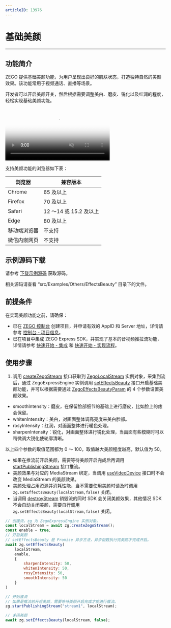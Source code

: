```yaml
---
articleID: 13976
---
```

# 基础美颜

- - -

## 功能简介

ZEGO 提供基础美颜功能，为用户呈现出良好的肌肤状态，打造独特自然的美颜效果。该功能常用于视频通话、直播等场景。

开发者可以开启美颜开关，然后根据需要调整美白、磨皮、锐化以及红润的程度，轻松实现基础美颜功能。

<video poster="https://doc-media.zego.im/sdk-doc/Pics/Common/ZegoExpressEngine/ExpressBeauty.png" src="https://doc-media.zego.im/sdk-doc/doc/video/Express_Video_SDK/ExpressBeauty.mp4" width="65%" muted="true" loop="true" autoplay="autoplay" preload="auto" nocontrols></video>



支持美颜功能的浏览器如下表：

| 浏览器 | 兼容版本 |
|  ----  | ----  |
|Chrome	|65 及以上|
|Firefox | 70 及以上|
|Safari | 12 ～14 或 15.2 及以上 |
|Edge |	80 及以上 |
|移动端浏览器| 不支持 |
|微信内嵌网页| 不支持 |


## 示例源码下载

请参考 [下载示例源码](!DownloadDemo/DownloadDemo) 获取源码。

相关源码请查看 “src/Examples/Others/EffectsBeauty” 目录下的文件。


## 前提条件

在实现美颜功能之前，请确保：

- 已在 [ZEGO 控制台](https://console.zego.im) 创建项目，并申请有效的 AppID 和 Server 地址，详情请参考 [控制台 - 项目信息](/console/project-info)。
- 已在项目中集成 ZEGO Express SDK，并实现了基本的音视频推拉流功能，详情请参考 [快速开始 - 集成](!ExpressVideoSDK-Integration/SDK_Integration) 和 [快速开始 - 实现流程](!ExpressVideoSDK-Integration/Solution_Implementation)。


## 使用步骤

1. 调用 [createZegoStream](@createZegoStream) 接口获取到 [ZegoLocalStream](@-ZegoLocalStream) 实例对象，采集到流后，通过 ZegoExpressEngine 实例调用 [setEffectsBeauty](@setEffectsBeauty) 接口开启基础美颜功能，并可以根据需要通过 [ZegoEffectsBeautyParam](@-ZegoEffectsBeautyParam) 的 4 个参数设置美颜效果。

- smoothIntensity：磨皮，在保留脸部细节的基础上进行磨皮，比如脸上的痣会保留。
- whitenIntensity：美白，对画面整体调高亮度来美白脸部。
- rosyIntensity：红润，对画面整体进行暖色处理。
- sharpenIntensity：锐化，对画面整体进行锐化处理，当画面有些模糊时可以稍微调大锐化使轮廓清晰。

以上四个参数的取值范围都为 0 ～ 100，取值越大美颜程度越高，默认值为 50。

<Warning title="注意">


- 如果在推流前开启美颜，需要等待美颜开启完成后再调用 [startPublishingStream](@startPublishingStream) 接口推流。
- 美颜效果与对应的 MediaStream 绑定，当调用 [useVideoDevice](@useVideoDevice) 接口时不会改变 MediaStream 的美颜效果。
- 美颜处理占用资源并消耗性能，当不需要使用美颜时请及时调用 `zg.setEffectsBeauty(localStream,false)` 关闭。
- 当调用 [destroyStream](@destroyStream) 销毁流的同时 SDK 会关闭美颜效果，其他情况 SDK 不会自动关闭美颜，需要自行调用 `zg.setEffectsBeauty(localStream,false)` 关闭。

</Warning>




```javascript
// 创建流，zg 为 ZegoExpressEngine 实例对象。
const localStream = await zg.createZegoStream();
const enable = true;
// 开启美颜
// setEffectsBeauty 是 Promise 异步方法，异步函数执行完美颜才完成开启。
await zg.setEffectsBeauty(
    localStream,
    enable,
    {
        sharpenIntensity: 50,
        whitenIntensity: 50,
        rosyIntensity: 50,
        smoothIntensity: 50
    }
)

// 开始推流
// 如果是推流前开启美颜，需要等待美颜开启完成才能进行推流。
zg.startPublishingStream("stream1", localStream);

// 关闭美颜
await zg.setEffectsBeauty(localStream, false);
```
